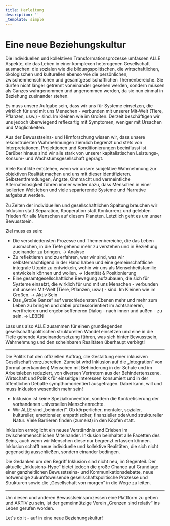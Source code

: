 ```yaml
---
title: Herleitung
description: ''
_template: simple
---
```


# Eine neue Beziehungskultur

Die individuellen und kollektiven Transformationsprozesse  umfassen ALLE Aspekte, die das Leben in einer komplexen heterogenen Gesellschaft ausmachen: die sozialen wie die bildungspolitischen, die wirtschaftlichen, ökologischen und kulturellen ebenso wie die persönlichen, zwischenmenschlichen und gesamtgesellschaftlichen Themenbereiche. Sie dürfen nicht länger getrennt voneinander gesehen werden, sondern müssen als Ganzes wahrgenommen und angenommen werden, da sie nun einmal in Beziehung zueinander stehen.

Es muss unsere Aufgabe sein, dass wir uns für Systeme einsetzen, die wirklich für und mit uns Menschen - verbunden mit unserer Mit-Welt (Tiere, Pflanzen, usw.) - sind. Im Kleinen wie im Großen. Derzeit beschäftigen wir uns jedoch überwiegend reflexartig mit Symptomen, weniger mit Ursachen und Möglichkeiten.

Aus der Bewusstseins- und Hirnforschung wissen wir, dass unsere rekonstruierten Wahrnehmungen ziemlich begrenzt und stets von Interpretationen, Projektionen und Konditionierungen beeinflusst ist. Darüber hinaus sind wir alle stark von unserer kapitalistischen Leistungs-, Konsum- und  Wachstumsgesellschaft geprägt.

Viele Konflikte entstehen, wenn wir unsere subjektive Wahrnehmung zur objektiven Realität machen und uns mit dieser identifizieren. Selbstentfremdungen, Ängste, Ohnmacht und vermeintliche Alternativlosigkeit führen immer wieder dazu, dass Menschen in einer isolierten Welt leben und viele separierende Systeme und Narrative aufgebaut werden.

Zu Zeiten der individuellen und gesellschaftlichen Spaltung brauchen wir Inklusion statt Separation, Kooperation statt Konkurrenz und  gelebten Frieden für alle Menschen auf diesem Planeten. Letztlich geht  es um unser Bewusstsein.

Ziel muss es sein:

* Die verschiedensten Prozesse und Themenbereiche, die das Leben ausmachen, in die Tiefe gehend mehr zu verstehen und in Beziehung zueinander zu bringen. →  Analyse
* Zu reflektieren und zu erfahren, wer wir sind, was wir selbstermächtigend in der Hand haben und eine gemeinschaftliche integrale Utopie zu entwickeln, wohin wir uns als Menschheitsfamilie entwickeln können und wollen. → Identität & Positionierung
* Eine gesamtgesellschaftliche Bewegung aufzubauen, die sich für Systeme einsetzt, die wirklich für und mit uns Menschen - verbunden mit unserer Mit-Welt (Tiere, Pflanzen, usw.) - sind. Im Kleinen wie im Großen. → Aktiv Sein
* Das „Große Ganze“ auf verschiedensten Ebenen mehr und mehr zum Leben zu bringen und dabei prozessorientiert im achtsameren, wertfreieren und ergebnisoffeneren Dialog - nach innen und außen - zu sein. → LEBEN

Lass uns also ALLE zusammen für einen grundlegenden  gesellschaftspolitischen strukturellen Wandel einsetzen und eine in die  Tiefe gehende Auseinandersetzung führen, was sich hinter Bewusstsein, Wahrnehmung und den scheinbaren Realitäten überhaupt verbirgt!

***

Die Politik hat den offiziellen Auftrag, die Gestaltung einer inklusiven Gesellschaft vorzubereiten. Zumeist wird Inklusion auf die „Integration“ von (formal anerkannten) Menschen mit  Behinderung in der Schule und im Arbeitsleben reduziert, von diversen Vertretern aus der Behindertenszene, Wirtschaft und Politik für einseitige Interessen konsumiert und in der öffentlichen Debatte sympthomorientiert ausgetragen. Dabei kann, will und muss Inklusion wesentlich mehr sein!

* Inklusion ist keine Spezialkonvention, sondern die Konkretisierung der vorhandenen universellen Menschenrechte.
* Wir ALLE sind „behindert“. Ob körperlicher, mentaler, sozialer,  kultureller, emotionaler, empathischer, finanzieller oder/und  struktureller Natur. Viele Barrieren finden (zumeist) in den Köpfen  statt.

Inklusion ermöglicht ein neues Verständnis und Erleben im  zwischenmenschlichen Miteinander. Inklusion beinhaltet alle Facetten des Seins, auch wenn wir Menschen diese nur begrenzt erfassen können. Inklusion schafft neue individuelle und kollektive Realitäten, die sich nicht gegenseitig ausschließen, sondern einander bedingen.

Die Gedanken um den Begriff Inklusion sind nicht neu, im Gegenteil. Der aktuelle „Inklusions-Hype“ bietet jedoch die große Chance auf  Grundlage einer ganzheitlichen Bewusstseins- und Kommunikationsdebatte, neue notwendige zukunftsweisende gesellschaftspolitische Prozesse und  Strukturen sowie die „Gesellschaft von morgen“ in die Wege zu leiten.

***

Um diesen und anderen Bewusstseinsprozessen eine Plattform zu geben und AKTIV zu sein, ist der gemeinnützige Verein „Grenzen sind relativ“ ins Leben gerufen worden.

Let´s do it - auf in eine neue Beziehungskultur!



